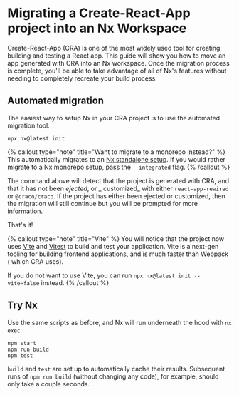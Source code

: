 # Migrating a Create-React-App project into an Nx Workspace

Create-React-App (CRA) is one of the most widely used tool for creating, building and testing a React app. This guide will show you how to move an app generated with CRA into an Nx workspace. Once the migration process is complete, you'll be able to take advantage of all of Nx's features without needing to completely recreate your build process.

## Automated migration

The easiest way to setup Nx in your CRA project is to use the automated migration tool.

```shell
npx nx@latest init
```

{% callout type="note" title="Want to migrate to a monorepo instead?" %}
This automatically migrates to an [Nx standalone setup](/concepts/integrated-vs-package-based#standalone-applications). If you would rather migrate to a Nx monorepo setup, pass the `--integrated` flag.
{% /callout %}

The command above will detect that the project is generated with CRA, and that it has not been _ejected_, or _
customized_ with either `react-app-rewired` or `@craco/craco`. If the project has either been ejected or customized,
then the migration will still continue but you will be prompted for more information.

That's it!

{% callout type="note" title="Vite" %}
You will notice that the project now uses [Vite](https://vitejs.dev/) and [Vitest](https://vitest.dev/) to build and
test your application. Vite is a next-gen tooling for building frontend applications, and is much faster than Webpack (
which CRA uses).

If you do not want to use Vite, you can run `npx nx@latest init --vite=false` instead.
{% /callout %}

## Try Nx

Use the same scripts as before, and Nx will run underneath the hood with `nx exec`.

```shell
npm start
npm run build
npm test
```

`build` and `test` are set up to automatically cache their results. Subsequent runs of `npm run build` (without changing any code), for example, should only take a couple seconds.
